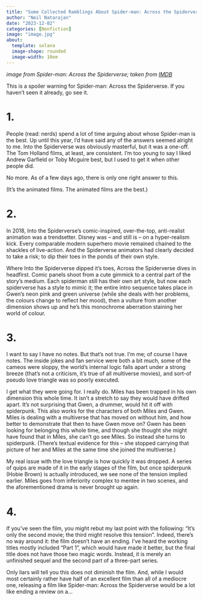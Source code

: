 ```yaml
---
title: "Some Collected Ramblings About Spider-man: Across the Spiderverse"
author: "Neil Natarajan"
date: "2023-12-02"
categories: [Nonfiction]
image: "image.jpg"
about:
  template: solana
  image-shape: rounded
  image-width: 10em
---
```


_image from Spider-man: Across the Spiderverse; taken from [IMDB](https://www.imdb.com/title/tt9362722/)_

This is a spoiler warning for Spider-man: Across the Spiderverse. If you haven't seen it already, go see it.

# 1.

People (read: nerds) spend a lot of time arguing about whose Spider-man is the best. Up until this year, I'd have said any of the answers seemed alright to me. Into the Spiderverse was obviously masterful, but it was a one-off. The Tom Holland films, at least, are consistent. I'm too young to say I liked Andrew Garfield or Toby Mcguire best, but I used to get it when other people did.

No more. As of a few days ago, there is only one right answer to this.

(It's the animated films. The animated films are the best.)

# 2.

In 2018, Into the Spiderverse's comic-inspired, over-the-top, anti-realist animation was a trendsetter. Disney was – and still is – on a hyper-realism kick. Every comparable modern superhero movie remained chained to the shackles of live-action. And the Spiderverse animators had clearly decided to take a risk; to dip their toes in the ponds of their own style. 

Where Into the Spiderverse dipped it's toes, Across the Spiderverse dives in headfirst. Comic panels shoot from a cute gimmick to a central part of the story's medium. Each spiderman still has their own art style, but now each spiderverse has a style to mimic it; the entire intro sequence takes place in Gwen's neon pink and green universe (while she deals with her problems, the colours change to reflect her mood), then a vulture from another dimension shows up and he's this monochrome aberration staining her world of colour.

# 3.

I want to say I have no notes. But that's not true. I'm me; of course I have notes. The inside jokes and fan service were both a bit much, some of the cameos were sloppy, the world's internal logic falls apart under a strong breeze (that's not a criticism, it's true of all multiverse movies), and sort-of pseudo love triangle was so poorly executed.

I get what they were going for. I really do. Miles has been trapped in his own dimension this whole time. It isn't a stretch to say they would have drifted apart. It's not surprising that Gwen, a drummer, would hit it off with spiderpunk. This also works for the characters of both Miles and Gwen. Miles is dealing with a multiverse that has moved on without him, and how better to demonstrate that then to have Gwen move on? Gwen has been looking for belonging this whole time, and though she thought she might have found that in Miles, she can't go see Miles. So instead she turns to spiderpunk. (There's textual evidence for this – she stopped carrying that picture of her and Miles at the same time she joined the multiverse.)

My real issue with the love triangle is how quickly it was dropped. A series of quips are made of it in the early stages of the film, but once spiderpunk (Hobie Brown) is actually introduced, we see none of the tension implied earlier. Miles goes from inferiority complex to mentee in two scenes, and the aforementioned drama is never brought up again. 

# 4.

If you've seen the film, you might rebut my last point with the following: "It's only the second movie; the third might resolve this tension". Indeed, there's no way around it: the film doesn't have an ending. I've heard the working titles mostly included "Part 1", which would have made it better, but the final title does not have those two magic words. Instead, it is merely an unfinished sequel and the second part of a three-part series.

Only liars will tell you this does not diminish the film. And, while I would most certainly rather have half of an excellent film than all of a mediocre one, releasing a film like Spider-man: Across the Spiderverse would be a lot like ending a review on a...